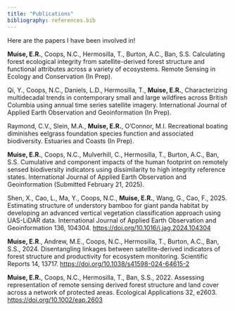```yaml
---
title: "Publications"
bibliography: references.bib
---
```


Here are the papers I have been involved in!

**Muise, E.R.**, Coops, N.C., Hermosilla, T., Burton, A.C., Ban, S.S. Calculating forest ecological integrity from satellite-derived forest structure and functional attributes across a variety of ecosystems. Remote Sensing in Ecology and Conservation (In Prep).

Qi, Y., Coops, N.C., Daniels, L.D., Hermosilla, T., **Muise, E.R.**, Characterizing multidecadal trends in contemporary small and large wildfires across British Columbia using annual time series satellite imagery. International Journal of Applied Earth Observation and Geoinformation (In Prep).

Raymond, C.V., Slein, M.A., **Muise, E.R.**, O'Connor, M.I. Recreational boating diminishes eelgrass foundation species function and associated biodiversity. Estuaries and Coasts (In Prep).

**Muise, E.R.**, Coops, N.C., Mulverhill, C., Hermosilla, T., Burton, A.C., Ban, S.S. Cumulative and component impacts of the human footprint on remotely sensed biodiversity indicators using dissimilarity to high integrity reference states. International Journal of Applied Earth Observation and Geoinformation (Submitted February 21, 2025).

Shen, X., Cao, L., Ma, Y., Coops, N.C., **Muise, E.R.**, Wang, G., Cao, F., 2025. Estimating structure of understory bamboo for giant panda habitat by developing an advanced vertical vegetation classification approach using UAS-LiDAR data. International Journal of Applied Earth Observation and Geoinformation 136, 104304. <https://doi.org/10.1016/j.jag.2024.104304>

**Muise, E.R**., Andrew, M.E., Coops, N.C., Hermosilla, T., Burton, A.C., Ban, S.S., 2024. Disentangling linkages between satellite-derived indicators of forest structure and productivity for ecosystem monitoring. Scientific Reports 14, 13717. <https://doi.org/10.1038/s41598-024-64615-2>

**Muise, E.R.**, Coops, N.C., Hermosilla, T., Ban, S.S., 2022. Assessing representation of remote sensing derived forest structure and land cover across a network of protected areas. Ecological Applications 32, e2603. <https://doi.org/10.1002/eap.2603>
